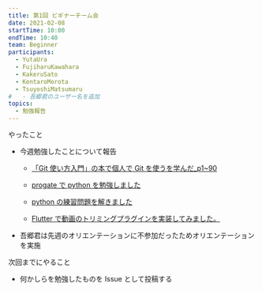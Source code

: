 ```yaml
---
title: 第1回 ビギナーチーム会
date: 2021-02-08
startTime: 10:00
endTime: 10:40
team: Beginner
participants:
  - YutaUra
  - FujiharuKawahara
  - KakeruSato
  - KentaroMorota
  - TsuyoshiMatsumaru
#   - 吾郷君のユーザー名を追加
topics:
  - 勉強報告
---
```


やったこと

- 今週勉強したことについて報告

  - <user name="FujiharuKawahara" />

    [「Git 使い方入門」の本で個人で Git を使うを学んだ\_p1~90](https://github.com/ycu-engine/community/issues/7)

  - <user name="KakeruSato" />

    [progate で python を勉強しました](https://github.com/ycu-engine/community/issues/4)

  - <user name="KentaroMorota" />

    [python の練習問題を解きました](https://github.com/ycu-engine/community/issues/5)

  - <user name="TsuyoshiMatsumaru" />

    [Flutter で動画のトリミングプラグインを実装してみました。](https://github.com/ycu-engine/community/issues/6)

- 吾郷君は先週のオリエンテーションに不参加だったためオリエンテーションを実施

次回までにやること

- 何かしらを勉強したものを Issue として投稿する
